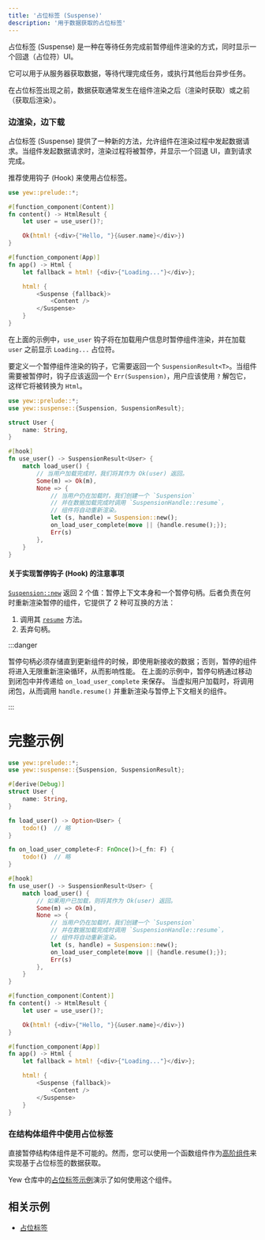 ```yaml
---
title: '占位标签 (Suspense)'
description: '用于数据获取的占位标签'
---
```


占位标签 (Suspense) 是一种在等待任务完成前暂停组件渲染的方式，同时显示一个回退（占位符）UI。

它可以用于从服务器获取数据，等待代理完成任务，或执行其他后台异步任务。

在占位标签出现之前，数据获取通常发生在组件渲染之后（渲染时获取）或之前（获取后渲染）。

### 边渲染，边下载

占位标签 (Suspense) 提供了一种新的方法，允许组件在渲染过程中发起数据请求。当组件发起数据请求时，渲染过程将被暂停，并显示一个回退 UI，直到请求完成。

推荐使用钩子 (Hook) 来使用占位标签。

```rust ,ignore
use yew::prelude::*;

#[function_component(Content)]
fn content() -> HtmlResult {
    let user = use_user()?;

    Ok(html! {<div>{"Hello, "}{&user.name}</div>})
}

#[function_component(App)]
fn app() -> Html {
    let fallback = html! {<div>{"Loading..."}</div>};

    html! {
        <Suspense {fallback}>
            <Content />
        </Suspense>
    }
}
```

在上面的示例中，`use_user` 钩子将在加载用户信息时暂停组件渲染，并在加载 `user` 之前显示 `Loading...` 占位符。

要定义一个暂停组件渲染的钩子，它需要返回一个 `SuspensionResult<T>`。当组件需要被暂停时，钩子应该返回一个 `Err(Suspension)`，用户应该使用 `?` 解包它，这样它将被转换为 `Html`。

```rust ,ignore
use yew::prelude::*;
use yew::suspense::{Suspension, SuspensionResult};

struct User {
    name: String,
}

#[hook]
fn use_user() -> SuspensionResult<User> {
    match load_user() {
        // 当用户加载完成时，我们将其作为 Ok(user) 返回。
        Some(m) => Ok(m),
        None => {
            // 当用户仍在加载时，我们创建一个 `Suspension`
            // 并在数据加载完成时调用 `SuspensionHandle::resume`，
            // 组件将自动重新渲染。
            let (s, handle) = Suspension::new();
            on_load_user_complete(move || {handle.resume();});
            Err(s)
        },
    }
}
```

#### 关于实现暂停钩子 (Hook) 的注意事项

[`Suspension::new`](https://docs.rs/yew/latest/yew/suspense/struct.Suspension.html#method.new) 返回 2 个值：暂停上下文本身和一个暂停句柄。后者负责在何时重新渲染暂停的组件，它提供了 2 种可互换的方法：

1. 调用其 [`resume`](https://docs.rs/yew/latest/yew/suspense/struct.SuspensionHandle.html#method.resume) 方法。
2. 丢弃句柄。

:::danger

暂停句柄必须存储直到更新组件的时候，即使用新接收的数据；否则，暂停的组件将进入无限重新渲染循环，从而影响性能。
在上面的示例中，暂停句柄通过移动到闭包中并传递给 `on_load_user_complete` 来保存。
当虚拟用户加载时，将调用闭包，从而调用 `handle.resume()` 并重新渲染与暂停上下文相关的组件。

:::

# 完整示例

```rust
use yew::prelude::*;
use yew::suspense::{Suspension, SuspensionResult};

#[derive(Debug)]
struct User {
    name: String,
}

fn load_user() -> Option<User> {
    todo!()  // 略
}

fn on_load_user_complete<F: FnOnce()>(_fn: F) {
    todo!()  // 略
}

#[hook]
fn use_user() -> SuspensionResult<User> {
    match load_user() {
        // 如果用户已加载，则将其作为 Ok(user) 返回。
        Some(m) => Ok(m),
        None => {
            // 当用户仍在加载时，我们创建一个 `Suspension`
            // 并在数据加载完成时调用 `SuspensionHandle::resume`，
            // 组件将自动重新渲染。
            let (s, handle) = Suspension::new();
            on_load_user_complete(move || {handle.resume();});
            Err(s)
        },
    }
}

#[function_component(Content)]
fn content() -> HtmlResult {
    let user = use_user()?;

    Ok(html! {<div>{"Hello, "}{&user.name}</div>})
}

#[function_component(App)]
fn app() -> Html {
    let fallback = html! {<div>{"Loading..."}</div>};

    html! {
        <Suspense {fallback}>
            <Content />
        </Suspense>
    }
}
```

### 在结构体组件中使用占位标签

直接暂停结构体组件是不可能的。然而，您可以使用一个函数组件作为[高阶组件](../advanced-topics/struct-components/hoc)来实现基于占位标签的数据获取。

Yew 仓库中的[占位标签示例](https://github.com/yewstack/yew/tree/master/examples/suspense/src/struct_consumer.rs)演示了如何使用这个组件。

## 相关示例

- [占位标签](https://github.com/yewstack/yew/tree/master/examples/suspense)
